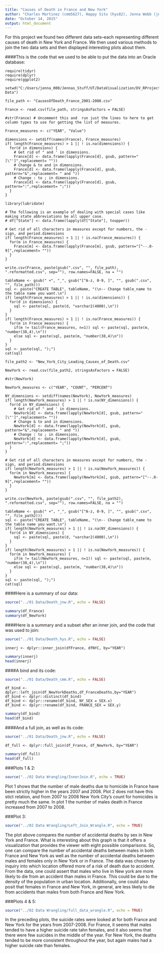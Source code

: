 ```yaml
---
title: "Causes of Death in France and New York"
author: "Charles Martinez (cmm5627), Happy Situ (hys82), Jenna Webb (jnw653)"
date: "October 14, 2015"
output: html_document
---
```



For this project we found two different data sets--each representing different causes of death in New York and France. We then used various methods to join the two data sets and then displayed interesting plots about them.  

####This is the code that we used to be able to put the data into an Oracle database:  

```
require(tidyr)
require(dplyr)
require(ggplot2)

setwd("C:/Users/jenna_000/Jennas_Stuff/UT/DataVisualization/DV_RProject3/01 Data")

file_path <- "CausesOfDeath_France_2001-2008.csv"

France <- read.csv(file_path, stringsAsFactors = FALSE)

#str(France) # Uncomment this and  run just the lines to here to get column types to use for getting the list of measures.

France_measures <- c("YEAR", "Value")

dimensions <- setdiff(names(France), France_measures)
if( length(France_measures) > 1 || ! is.na(dimensions)) {
  for(d in dimensions) {
    # Get rid of " and ' in dimensions.
    France[d] <- data.frame(lapply(France[d], gsub, pattern="[\"']",replacement= ""))
    # Change & to and in dimensions.
    France[d] <- data.frame(lapply(France[d], gsub, pattern="&",replacement= " and "))
    # Change : to ; in dimensions.
    France[d] <- data.frame(lapply(France[d], gsub, pattern=":",replacement= ";"))
  }
}

library(lubridate)

# The following is an example of dealing with special cases like making state abbreviations be all upper case.
# df["State"] <- data.frame(lapply(df["State"], toupper))

# Get rid of all characters in measures except for numbers, the - sign, and period.dimensions
if( length(France_measures) > 1 || ! is.na(France_measures)) {
  for(m in France_measures) {
    France[m] <- data.frame(lapply(France[m], gsub, pattern="[^--.0-9]",replacement= ""))
  }
}

write.csv(France, paste(gsub(".csv", "", file_path), ".reformatted.csv", sep=""), row.names=FALSE, na = "")

tableName <- gsub(" +", "_", gsub("[^A-z, 0-9, ]", "", gsub(".csv", "", file_path)))
sql <- paste("CREATE TABLE", tableName, "(\n-- Change table_name to the table name you want.\n")
if( length(France_measures) > 1 || ! is.na(dimensions)) {
  for(d in dimensions) {
    sql <- paste(sql, paste(d, "varchar2(4000),\n"))
  }
}
if( length(France_measures) > 1 || ! is.na(France_measures)) {
  for(m in France_measures) {
    if(m != tail(France_measures, n=1)) sql <- paste(sql, paste(m, "number(38,4),\n"))
    else sql <- paste(sql, paste(m, "number(38,4)\n"))
  }
}
sql <- paste(sql, ");")
cat(sql)

file_path2 <- "New_York_City_Leading_Causes_of_Death.csv"

NewYork <- read.csv(file_path2, stringsAsFactors = FALSE)

#str(NewYork)

NewYork_measures <- c("YEAR", "COUNT", "PERCENT")

NY_dimensions <- setdiff(names(NewYork), NewYork_measures)
if( length(NewYork_measures) > 1 || ! is.na(NY_dimensions)) {
  for(d in NY_dimensions) {
    # Get rid of " and ' in dimensions.
    NewYork[d] <- data.frame(lapply(NewYork[d], gsub, pattern="[\"']",replacement= ""))
    # Change & to and in dimensions.
    NewYork[d] <- data.frame(lapply(NewYork[d], gsub, pattern="&",replacement= " and "))
    # Change : to ; in dimensions.
    NewYork[d] <- data.frame(lapply(NewYork[d], gsub, pattern=":",replacement= ";"))
  }
}

# Get rid of all characters in measures except for numbers, the - sign, and period.dimensions
if( length(NewYork_measures) > 1 || ! is.na(NewYork_measures)) {
  for(m in NewYork_measures) {
    NewYork[m] <- data.frame(lapply(NewYork[m], gsub, pattern="[^--.0-9]",replacement= ""))
  }
}

write.csv(NewYork, paste(gsub(".csv", "", file_path2), ".reformatted.csv", sep=""), row.names=FALSE, na = "")

tableName <- gsub(" +", "_", gsub("[^A-z, 0-9, ]", "", gsub(".csv", "", file_path2)))
sql <- paste("CREATE TABLE", tableName, "(\n-- Change table_name to the table name you want.\n")
if( length(NewYork_measures) > 1 || ! is.na(NY_dimensions)) {
  for(d in NY_dimensions) {
    sql <- paste(sql, paste(d, "varchar2(4000),\n"))
  }
}
if( length(NewYork_measures) > 1 || ! is.na(NewYork_measures)) {
  for(m in NewYork_measures) {
    if(m != tail(NewYork_measures, n=1)) sql <- paste(sql, paste(m, "number(38,4),\n"))
    else sql <- paste(sql, paste(m, "number(38,4)\n"))
  }
}
sql <- paste(sql, ");")
cat(sql)
```

####Here is a summary of our data:  
```r
source("../01 Data/Death_jnw.R", echo = FALSE)
```

```r
summary(df_France)
summary(df_NewYork)
```

####Here is a summary and a subset after an inner join, and the code that was used to join:

```r
source("../01 Data/Death_hys.R", echo = FALSE)
```

```
innerj <- dplyr::inner_join(dfFrance, dfNYC, by="YEAR")
```

```r
summary(innerj)
head(innerj)
```

####A bind and its code:  

```r
source("../01 Data/Death_cmm.R", echo = FALSE)
```

```
df_bind <- dplyr::left_join(df_NewYorkDeaths,df_FranceDeaths,by="YEAR") 
df_bind <- dplyr::distinct(df_bind)
df_bind <- dplyr::rename(df_bind, NY_SEX = SEX.x)
df_bind <- dplyr::rename(df_bind, FRANCE_SEX = SEX.y)
```
```r
summary(df_bind)
head(df_bind)
```

####And a full join, as well as its code:  

```r
source("../01 Data/Death_jnw.R", echo = FALSE)
```

```
df_full <- dplyr::full_join(df_France, df_NewYork, by="YEAR")
```

```r
summary(df_full)
head(df_full)
```
  
###Plots 1 & 2:
```r
source("../02 Data Wrangling/InnerJoin.R", echo = TRUE)
```

Plot 1 shows that the number of male deaths due to homicide in France have been strictly higher in the years 2007 and 2008. Plot 2 does not have this stict relation, and from 2007 to 2008 New York City's count for homicides is pretty much the same. In plot 1 the number of males death in France increased from 2007 to 2008.
  
###Plot 3:  
```r
source("../02 Data Wrangling/Left_Join_Wrangle.R", echo = TRUE)
```

The plot above compares the number of accidental deaths by sex in New York and France. What is interesting about this graph is that it offers a visualization that provides the viewer with eight possible comparisons. So, one can compare the number of accidental deaths between males in both France and New York as well as the number of accidental deaths between males and females only in New York or in France. The data was chosen by inquiry into which location offered more of a risk of death due to accident. From the data, one could assert that males who live in New york are more likely to die from an accident than males in France. This could be due to the density of the population in urban location. Additionally, one could also posit that females in France and New York, in general, are less likely to die from accidents than males from both France and New York. 

###Plots 4 & 5:  
```r
source("../02 Data Wrangling/full_data_wrangle.R", echo = TRUE)
```
  
In the preceding plots, the suicide rates were looked at for both France and New York for the years from 2007-2008. For France, it seems that males tended to have a higher suicide rate tahn females, and it also seems that there were few suicides in the middle of the year. For New York, the deaths tended to be more consistent throughout the year, but again males had a higher suicide rate than females.  
    
